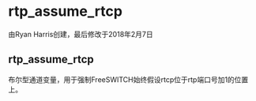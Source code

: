 # rtp_assume_rtcp

由Ryan Harris创建，最后修改于2018年2月7日

## rtp_assume_rtcp

布尔型通道变量，用于强制FreeSWITCH始终假设rtcp位于rtp端口号加1的位置上。